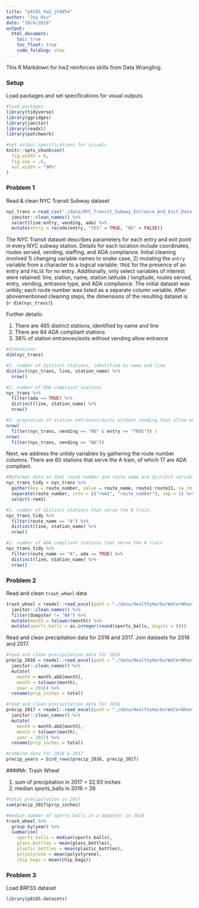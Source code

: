 ```yaml
---
title: "p8105_hw2_jh4054"
author: "Joy Hsu"
date: "10/4/2018"
output: 
  html_document:
    toc: true
    toc_float: true
    code_folding: show
---
```


This R Markdown for hw2 reinforces skills from Data Wrangling.

### Setup

Load packages and set specifications for visual outputs
```r
#load packages
library(tidyverse)
library(ggridges)
library(janitor)
library(readxl)
library(patchwork)

#set output specifications for visuals
knitr::opts_chunk$set(
  fig.width = 6,
  fig.asp = .6,
  out.width = "90%"
)
```

### Problem 1

Read & clean NYC Transit Subway dataset
```r

nyc_trans = read_csv("./data/NYC_Transit_Subway_Entrance_And_Exit_Data.csv") %>% 
  janitor::clean_names() %>% 
  select(line:entry, vending, ada) %>% 
  mutate(entry = recode(entry, "YES" = TRUE, "NO" = FALSE))
```

The NYC Transit dataset describes parameters for each entry and exit point in every NYC subway station. Details for each location include coordinates, routes served, vending, staffing, and ADA compliance. Initial cleaning involved 1) changing variable names to snake case, 2) mutating the `entry` variable from a character to a logical variable: `TRUE` for the presence of an entry and `FALSE` for no entry. Additionally, only select variables of interest were retained: line, station, name, station latitude / longitude, routes served, entry, vending, entrance type, and ADA compliance. The initial dataset was untidy; each route number was listed as a separate column variable. After abovementioned cleaning steps, the dimensions of the resulting dataset is (`r dim(nyc_trans)`)

Further details:

1. There are 465 distinct stations, identified by name and line
2. There are 84 ADA compliant stations
3. 38% of station entrances/exits without vending allow entrance

```r
#dimensions
dim(nyc_trans)

#1. number of distinct stations, identified by name and line
distinct(nyc_trans, line, station_name) %>% 
  nrow()

#2. number of ADA compliant stations
nyc_trans %>% 
  filter(ada == TRUE) %>%
  distinct(line, station_name) %>% 
  nrow()

#3. proprotion of station entrances/exits without vending that allow entrance
nrow(
  filter(nyc_trans, vending == "NO" & entry == "TRUE")) /
nrow(
  filter(nyc_trans, vending == "NO"))
```

Next, we address the untidy variables by gathering the route number columns. There are 60 stations that serve the A train, of which 17 are ADA compliant.
```r
#Reformat data so that route number and route name are distinct variables
nyc_trans_tidy = nyc_trans %>% 
  gather(key = route_number, value = route_name, route1:route11, na.rm = TRUE) %>% 
  separate(route_number, into = c("rem1", "route_number"), sep = 5) %>% 
  select(-rem1)

#1. number of distinct stations that serve the A train. 
nyc_trans_tidy %>% 
  filter(route_name == "A") %>% 
  distinct(line, station_name) %>%
  nrow()

#2. number of ADA compliant stations that serve the A train
nyc_trans_tidy %>% 
  filter(route_name == "A", ada == TRUE) %>% 
  distinct(line, station_name) %>% 
  nrow()
```

### Problem 2

Read and clean `trash_wheel` data
```r
trash_wheel = readxl::read_excel(path = "./data/HealthyHarborWaterWheelTotals2018-7-28.xlsx", sheet = 1, range = "A2:N338") %>% 
  janitor::clean_names() %>% 
  filter(dumpster != "NA") %>% 
  mutate(month = tolower(month)) %>% 
  mutate(sports_balls = as.integer(round(sports_balls, digits = 0)))
```

Read and clean precipitation data for 2016 and 2017. Join datasets for 2016 and 2017. 
```r
#read and clean precipitation data for 2016
precip_2016 = readxl::read_excel(path = "./data/HealthyHarborWaterWheelTotals2018-7-28.xlsx", sheet = 5, range = "A2:B14") %>% 
  janitor::clean_names() %>% 
  mutate(
    month = month.abb[month], 
    month = tolower(month),
    year = 2016) %>% 
  rename(prcp_inches = total)

#read and clean precipitation data for 2016
precip_2017 = readxl::read_excel(path = "./data/HealthyHarborWaterWheelTotals2018-7-28.xlsx", sheet = 4, range = "A2:B14") %>% 
  janitor::clean_names() %>% 
  mutate(
    month = month.abb[month], 
    month = tolower(month),
    year = 2017) %>% 
  rename(prcp_inches = total)

#combine data for 2016 & 2017
precip_years = bind_rows(precip_2016, precip_2017)
```

####Mr. Trash Wheel

1. sum of precipitation in 2017 = 32.93 inches
2. median sports_balls in 2016 = 26

```r
#total precipitation in 2017
sum(precip_2017$prcp_inches)

#median number of sports balls in a dumpster in 2016
trash_wheel %>% 
  group_by(year) %>% 
  summarise(
    sports_balls = median(sports_balls),
    glass_bottles = mean(glass_bottles),
    plastic_bottles = mean(plastic_bottles),
    polystyrene = mean(polystyrene), 
    chip_bags = mean(chip_bags))
```

### Problem 3

Load BRFSS dataset
```r
library(p8105.datasets)
```

```r

```

